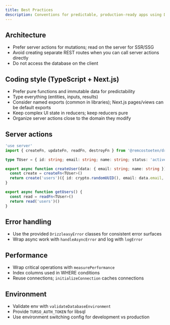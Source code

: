 ```yaml
---
title: Best Practices
description: Conventions for predictable, production-ready apps using Drizzleasy.
---
```


## Architecture

- Prefer server actions for mutations; read on the server for SSR/SSG
- Avoid creating separate REST routes when you can call server actions directly
- Do not access the database on the client

## Coding style (TypeScript + Next.js)

- Prefer pure functions and immutable data for predictability
- Type everything (entities, inputs, results)
- Consider named exports (common in libraries); Next.js pages/views can be default exports
- Keep complex UI state in reducers; keep reducers pure
- Organize server actions close to the domain they modify

## Server actions

```ts
'use server'
import { createFn, updateFn, readFn, destroyFn } from '@remcostoeten/drizzleasy'

type TUser = { id: string; email: string; name: string; status: 'active' | 'inactive' }

export async function createUser(data: { email: string; name: string }) {
  const create = createFn<TUser>()
  return create('users')({ id: crypto.randomUUID(), email: data.email, name: data.name, status: 'active' })
}

export async function getUsers() {
  const read = readFn<TUser>()
  return read('users')()
}
```

## Error handling

- Use the provided `DrizzleasyError` classes for consistent error surfaces
- Wrap async work with `handleAsyncError` and log with `logError`

## Performance

- Wrap critical operations with `measurePerformance`
- Index columns used in WHERE conditions
- Reuse connections; `initializeConnection` caches connections

## Environment

- Validate env with `validateDatabaseEnvironment`
- Provide `TURSO_AUTH_TOKEN` for libsql
- Use environment switching config for development vs production
